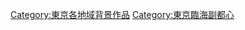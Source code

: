 {{DEFAULTSORT:Tokyo rinkai hukutosin}}
[[Category:東京各地域背景作品|Category:東京各地域背景作品]]
[[Category:東京臨海副都心|Category:東京臨海副都心]]